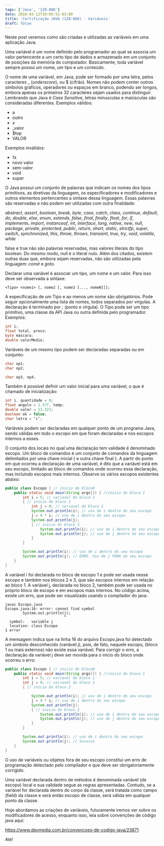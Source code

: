 ```yaml
---
tags: ['Java', '1Z0-808']
date: 2018-03-12T10:05:51-03:00
title: 'Certificação JAVA (1Z0-808) - Variáveis'
draft: false
---
```


Neste post veremos como são criadas e utilizadas as variáveis em uma aplicação Java.

Uma variável é um nome definido pelo programador ao qual se associa um valor pertencente a um certo tipo de dados e armazenado em um conjunto de posições da memória do computador. Basicamente, toda variável sempre possui um nome, um tipo e um conteúdo.

O nome de uma variável, em Java, pode ser formado por uma letra, pelos caracteres \_ (_underscore_), ou $ (cifrão). Nomes não podem conter outros símbolos gráficos, operadores ou espaços em branco, podendo ser longos, embora apenas os primeiros 32 caracteres sejam usados para distinguir. Lembrando que Java é _Case Sensitive_, letras minusculas e maiúsculas são consideradas diferentes. Exemplos válidos:

- a
- outro
- x
- \_valor
- $top
- VALOR

Exemplos inválidos:

- 1x
- novo valor
- sem-valor
- void
- super

O Java possui um conjunto de palavras que indicam os nomes dos tipos primitivos, as diretivas da linguagem, os especificadores e modificadores e outros elementos pertencentes a sintaxe dessa linguagem. Essas palavras são reservadas e não podem ser utilizadas com outra finalidade:

_abstract_, _assert_, _boolean_, _break_, _byte_, _case_, _catch_, _class_, _continue_, _default_, _do_, _double_, _else_, _enum_, _extends_, _false_, _final_, _finally_, _float_, _for_, _if_, _implements_, _import_, _instanceof_, _int_, _interface_, _long_, _native_, _new_, _null_, _package_, _private_, _protected_, _public_, _return_, _short_, _static_, _strictfp_, _super_, _switch_, _synchronized_, _this_, _throw_, _throws_, _transient_, _true_, _try_, _void_, _volatile_, _while_

false e true não são palavras reservadas, mas valores literais do tipo boolean. Do mesmo modo, null é o literal nulo. Além dos citados, existem outras duas que, embora sejam reservadas, não são utilizadas pela linguagem: _const_ e _goto_.

Declarar uma variável é associar um tipo, um nome e um valor. Para isso deve ser observada a sintaxe:

```
<Tipo> <nome1> [, nome2 [, nome3 [..., nomeN]]];
```

A especificação de um Tipo e ao menos um nome são obrigatórios. Pode seguir opcionalmente uma lista de nomes, todos separados por vírgulas. A declaração é terminado por ; (ponto e vírgula). O Tipo pode ser um tipo primitivo, uma classe da API Java ou outra definida pelo programador. Exemplos:

```java
int i;
float total, preco;
byte mascara;
double valorMedio;
```

Variáveis de um mesmo tipo podem ser declaradas separadas ou em conjunto:

```java
char op1;
char op2;

char op3, op4;
```

Também é possível definir um valor inicial para uma variável, o que é chamado de inicialização:

```java
int i, quantidade = 0;
float angulo = 1.57f, temp;
double valor = 13.323;
boolean ok = false;
char letra = ‘c’;
```

Variáveis podem ser declaradas em qualquer ponto de um programa Java, sendo válidas em todo o escopo em que foram declaradas e nos escopos internos a esses.

O conjunto dos locais no qual uma declaração tem validade é denominado escopo. Um bloco de comandos é um conjunto de comandos da linguagem delimitados por uma chave inicial \{ e outra chave final }. A partir do ponto em que ocorreu a declaração de uma variável, é dito que a variável está em seu escopo, limitado ao bloco de comandos onde ocorreu essa declaração, mas incluindo escopos mais internos. Observe os vários escopos existentes abaixo:

```java
public class Escopo { // inicio do bloco0
    public static void main(String args[]) { //inicio do bloco 1
        int i = 5; // variavel do bloco 1
        { // inicio do bloco 2
            int j = 0; // variavel do bloco 2
            System.out.println(i); // uso de i dentro do seu escopo
            j = 4 * i; // uso de i dentro do seu escopo
            System.out.println(j);
            { // inicio do bloco 3
                System.out.println(i); // uso de i dentro do seu escopo
                System.out.println(j); // uso de j dentro do seu escopo
            }
        }

        System.out.println(i); // uso de i dentro do seu escopo
        System.out.println(j); // ERRO. Uso de j FORA do seu escopo
    }
}
```

A variável i foi declarada no bloco de escopo 1 e pode ser usada nesse escopo e também nos blocos 2 e 3, que são escopos internos em relação ao bloco 1. A variável j, declarada no bloco 2, também pode ser usada no próprio bloco de escopo e em escopos mais internos. No código acima, existe um erro, que pode ser visualizado usando o compilador do java:

```
javac Escopo.java
Escopo.java:16: error: cannot find symbol
        System.out.println(j);
                           ^
  symbol:   variable j
  location: class Escopo
1 error
```

A mensagem indica que na linha 16 do arquivo Escopo.java foi detectado um simbolo desconhecido (variável j), pois, de fato, naquele escopo, (bloco 1 ou mais externos) não existe essa variável. Para corrigir o erro, a declaração da variável j deve ser movida para o início do bloco onde ocorreu o erro:

```java
public class Escopo { // inicio do bloco0
    public static void main(String args[]) { //inicio do bloco 1
        int i = 5; // variavel do bloco 1
        int j = 0; // variavel do bloco 1
        { // inicio do bloco 2

            System.out.println(i); // uso de i dentro do seu escopo
            j = 4 * i; // uso de i dentro do seu escopo
            System.out.println(j);
            { // inicio do bloco 3
                System.out.println(i); // uso de i dentro do seu escopo
                System.out.println(j); // uso de j dentro do seu escopo
            }
        }

        System.out.println(i); // uso de i dentro do seu escopo
        System.out.println(j); // Sucesso
    }
}
```

O uso de variáveis ou objetos fora de seu escopo constitui um erro de programação detectado pelo compilador e que deve ser obrigatoriamente corrigido.

Uma variável declarada dentro de métodos é denominada variável (de escopo) local e sua validade segue as regras apresentadas. Contudo, se a variável for declarada dentro do corpo da classe, será tratada como campo (field) da classe e será então escopo de classe, será válida em qualquer ponto da classe.

Hoje abordamos as criações de variáveis, futuramente iremos ver sobre os modificadores de acesso, enquanto isso, leia sobre convenções de código java aqui:

https://www.devmedia.com.br/convencoes-de-codigo-java/23871

Até!
